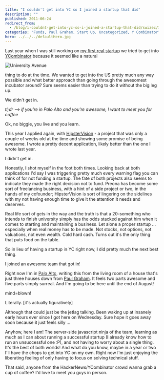 ```yaml
---
title: "I couldn't get into YC so I joined a startup that did"
description: ""
published: 2011-06-24
redirect_from:
  - /blog/i-couldnt-get-into-yc-so-i-joined-a-startup-that-did/swizec/1855
categories: "Funds, Paul Graham, Start Up, Uncategorized, Y Combinator"
hero: ../../../defaultHero.jpg
---
```


Last year when I was still working on [my first real startup](https://swizec.com/blog/doing-a-startup-taught-me-the-value-of-staying-in-school/) we tried to get into [YCombinator](http://www.ycombinator.com) because it seemed like a natural

![University Avenue](https://swizec.com/wp-content/uploads/2011/06/300px-Wfm_palo_alto4.jpg)

thing to do at the time. We wanted to get into the US pretty much any way possible and what better approach than going through the awesomest incubator around? Sure seems easier than trying to do it without the big leg up.

We didn't get in.

_tl;dr --> if you're in Palo Alto and you're awesome, I want to meet you for coffee_

Ok, no biggie, you live and you learn.

This year I applied again, with [HipsterVision](http://hipstervision.org/) - a project that was only a couple of weeks old at the time and showing some promise of being awesome. I wrote a pretty decent application, likely better than the one I wrote last year.

I didn't get in.

Honestly, I shot myself in the foot both times. Looking back at both applications I'd say I was triggering pretty much every warning flag you can think of for not funding a startup. The fate of both projects also seems to indicate they made the right decision not to fund. Preona has become some sort of freelancing business, with a hint of a side project or two, in the hands of my cofounder; HipsterVision is sort of lingering on the sidelines with my not having enough time to give it the attention it needs and deserves.

Real life sort of gets in the way and the truth is that a 20-something who intends to finish university simply has the odds stacked against him when it comes to starting and maintaining a business. Let alone a proper startup ... especially when real money has to be made. Not stocks, not options, not valuations, not even wealth. Cold hard cash. Turns out it's the only thing that puts food on the table.

So in lieu of having a startup in YC right now, I did pretty much the next best thing.

I joined an awesome team that got in!

Right now I'm in [Palo Alto](<http://maps.google.com/maps?ll=37.4291666667,-122.138055556&spn=0.1,0.1&q=37.4291666667,-122.138055556 (Palo%20Alto%2C%20California)&t=h>), writing this from the living room of a house that's just three houses down from [Paul Graham](http://paulgraham.com). It feels two parts awesome and five parts simply surreal. And I'm going to be here until the end of August!

mind=blown!

Literally. \[it's actually figuratively]

Although that could just be the jetlag talking. Been waking up at insanely early hours ever since I got here on Wednesday. Sure hope it goes away soon because it just feels silly ...

Anyhow, here I am! The server-side javascript ninja of the team, learning as much as I can about running a successful startup (I already know how to run an unsuccessful one :P), and not having to worry about a single thing. It's the best of both worlds! And what do you know, maybe in a year or two I'll have the chops to get into YC on my own. Right now I'm just enjoying the liberating feeling of only having to focus on solving technical stuff.

That said, anyone from the HackerNews/YCombinator crowd wanna grab a cup of coffee? I'd love to meet you guys in person.